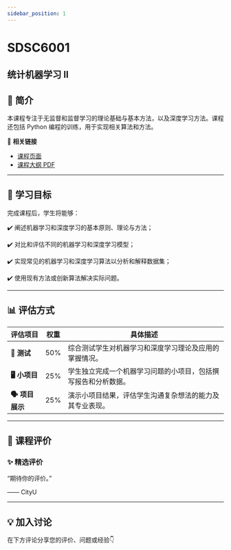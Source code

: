 ```yaml
---
sidebar_position: 1
---
```


# SDSC6001
## 统计机器学习 II

## **📘 简介**
本课程专注于无监督和监督学习的理论基础与基本方法，以及深度学习方法。课程还包括 Python 编程的训练，用于实现相关算法和方法。

🔗 **相关链接**
- [课程页面](https://www.cityu.edu.hk/catalogue/pg/202526/course/SDSC6001.htm)
- [课程大纲 PDF](https://www.cityu.edu.hk/catalogue/pg/202526/course/SDSC6001.pdf)

---

## **🎯 学习目标**

完成课程后，学生将能够：

✔️ 阐述机器学习和深度学习的基本原则、理论与方法；

✔️ 对比和评估不同的机器学习和深度学习模型；

✔️ 实现常见的机器学习和深度学习算法以分析和解释数据集；

✔️ 使用现有方法或创新算法解决实际问题。

---

## **📊 评估方式**

| **评估项目**          | **权重** | **具体描述**                                                                                       |
|----------------------|---------|---------------------------------------------------------------------------------------------------|
| **📄 测试**           | 50%     | 综合测试学生对机器学习和深度学习理论及应用的掌握情况。                                             |
| **🖥️ 小项目**         | 25%     | 学生独立完成一个机器学习问题的小项目，包括撰写报告和分析数据。                                     |
| **🗣️ 项目展示**       | 25%     | 演示小项目结果，评估学生沟通复杂想法的能力及其专业表现。                                           |

---

## **💬 课程评价**

### ✨ **精选评价**
<div className={commentStyles.commentBox}>
    <p className={commentStyles.commentText}>
        “期待你的评价。”
    </p>
    <p className={commentStyles.commentAuthor}>—— CityU</p>
</div>

---


## **💡 加入讨论**

在下方评论分享您的评价、问题或经验👇
<Utterances />